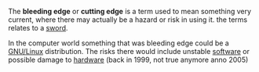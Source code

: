{{wikipedia}}

The '''bleeding edge''' or '''cutting edge''' is a term used to mean something very current, where there may actually be a hazard or risk in using it. the terms relates to a [[sword]].

In the computer world something that was bleeding edge could be a [[GNU/Linux]] distribution. The risks there would include unstable [[software]] or possible damage to [[hardware]] (back in 1999, not true anymore anno 2005)